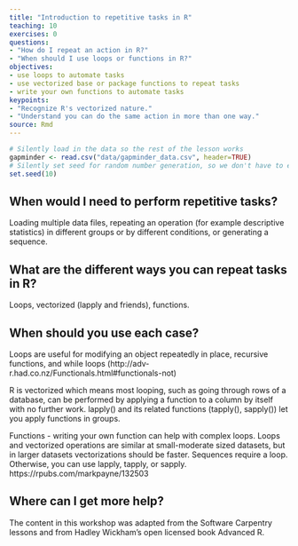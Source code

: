 ```yaml
---
title: "Introduction to repetitive tasks in R"
teaching: 10
exercises: 0
questions:
- "How do I repeat an action in R?"
- "When should I use loops or functions in R?"
objectives:
- use loops to automate tasks
- use vectorized base or package functions to repeat tasks
- write your own functions to automate tasks
keypoints:
- "Recognize R's vectorized nature."
- "Understand you can do the same action in more than one way."
source: Rmd
---
```

```r
# Silently load in the data so the rest of the lesson works
gapminder <- read.csv("data/gapminder_data.csv", header=TRUE)
# Silently set seed for random number generation, so we don't have to explain it
set.seed(10)
```

## When would I need to perform repetitive tasks?
Loading multiple data files, repeating an operation (for example descriptive statistics) in different groups or by different conditions, or generating a sequence.

## What are the different ways you can repeat tasks in R?
Loops, vectorized (lapply and friends), functions.

## When should you use each case?
Loops are useful for modifying an object repeatedly in place, recursive functions, and while loops (http://adv-r.had.co.nz/Functionals.html#functionals-not)

R is vectorized which means most looping, such as going through rows of a database, can be performed by applying a function to a column by itself with no further work.
lapply() and its related functions (tapply(), sapply()) let you apply functions in groups.

Functions - writing your own function can help with complex loops.
Loops and vectorized operations are similar at small-moderate sized datasets, but in larger datasets vectorizations should be faster.  Sequences require a loop.  Otherwise, you can use lapply, tapply, or sapply.
https://rpubs.com/markpayne/132503

## Where can I get more help?
The content in this workshop was adapted from the Software Carpentry lessons and from Hadley Wickham's open licensed book Advanced R.
